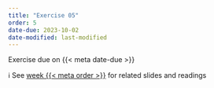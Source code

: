 ```yaml
---
title: "Exercise 05"
order: 5
date-due: 2023-10-02
date-modified: last-modified
---
```


::: {.callout-important appearance="minimal" icon="true"}
Exercise due on {{< meta date-due >}}
:::

ℹ️ See [week {{< meta order >}}](../weeks/week_0{{< meta order >}}.html) for related slides and readings
